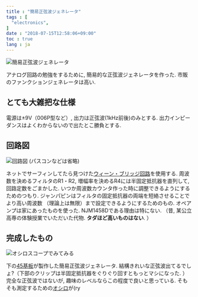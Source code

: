 ```yaml
---
title : "簡易正弦波ジェネレータ"
tags : [
  "electronics",
]
date : "2018-07-15T12:58:06+09:00"
toc : true
lang : ja
---
```


![簡易正弦波ジェネレータ](./sin-1.jpg)

アナログ回路の勉強をするために,
簡易的な正弦波ジェネレータを作った.
市販のファンクションジェネレータは高い.

## とても大雑把な仕様

電源は±9V（006P型など）, 出力は正弦波(1kHz前後)のみとする. 出力インピーダンスはよくわからないので出たとこ勝負とする.

## 回路図

![回路図 (パスコンなどは省略)](./sin-2.png)

ネットでサーフィンしてたら見つけた[ウィーン・ブリッジ回路](https://www.weblio.jp/content/%E3%82%A6%E3%82%A3%E3%83%BC%E3%83%B3%E3%83%BB%E3%83%96%E3%83%AA%E3%83%83%E3%82%B8%E7%99%BA%E6%8C%AF%E5%9B%9E%E8%B7%AF)を使用する.
周波数を決めるフィルタのR1・R2, 増幅率を決めるR4には半固定抵抗器を直列して, 
回路定数をごまかした. いつか周波数カウンタ作った時に調整できるようにするためのつもり.
ジャンパピンはフィルタの固定抵抗器の両端を短絡させることでより高い周波数
（理論上は無限）まで設定できるようにするためのもの.
オペアンプは家にあったものを使った. NJM1458Dである理由は特にない.
（昔, 某公立高専の体験授業でいただいた代物. **タダほど高いものはない**. ）

## 完成したもの

![オシロスコープでみてみる](./sin-3.jpg)

下の[45基板](http://akizukidenshi.com/catalog/g/gP-11735/)が製作した簡易正弦波ジェネレータ. 結構きれいな正弦波出てるでしょ?（下部のクリップは半固定抵抗器をぐりぐり回すともっとマシになった. ）完全な正弦波ではないが, 趣味のレベルならこの程度で良いと思っている. そもそも測定するための[オシロ](http://akizukidenshi.com/catalog/g/gK-09710/)が(ry
